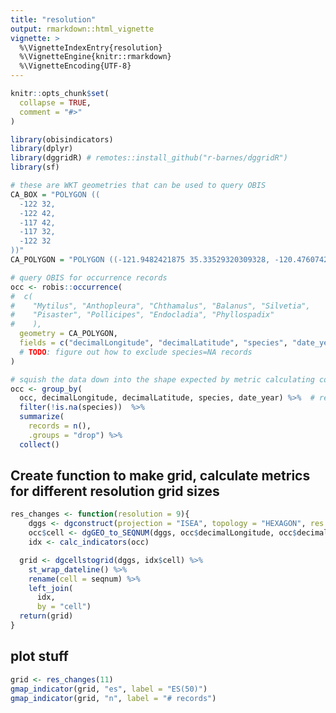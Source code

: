 ```yaml
---
title: "resolution"
output: rmarkdown::html_vignette
vignette: >
  %\VignetteIndexEntry{resolution}
  %\VignetteEngine{knitr::rmarkdown}
  %\VignetteEncoding{UTF-8}
---
```


```r
knitr::opts_chunk$set(
  collapse = TRUE,
  comment = "#>"
)
```

```r
library(obisindicators)
library(dplyr)
library(dggridR) # remotes::install_github("r-barnes/dggridR")
library(sf)
```

```r
# these are WKT geometries that can be used to query OBIS
CA_BOX = "POLYGON ((
  -122 32,
  -122 42,
  -117 42,
  -117 32,
  -122 32
))"
CA_POLYGON = "POLYGON ((-121.9482421875 35.33529320309328, -120.47607421874999 33.284619968887675, -118.7841796875 32.41706632846282, -116.74072265625 32.63937487360669, -117.46582031249999 33.815666308702774, -119.28955078124999 34.72355492704221, -120.60791015625 35.35321610123823, -121.9482421875 35.33529320309328))"

# query OBIS for occurrence records
occ <- robis::occurrence(
#  c(
#    "Mytilus", "Anthopleura", "Chthamalus", "Balanus", "Silvetia",
#    "Pisaster", "Pollicipes", "Endocladia", "Phyllospadix"
#    ),
  geometry = CA_POLYGON,
  fields = c("decimalLongitude", "decimalLatitude", "species", "date_year", "aphiaID")
  # TODO: figure out how to exclude species=NA records
)

# squish the data down into the shape expected by metric calculating code
occ <- group_by(
  occ, decimalLongitude, decimalLatitude, species, date_year) %>%  # remove dulplicate rows
  filter(!is.na(species))  %>%
  summarize(
    records = n(),
    .groups = "drop") %>%
  collect()
```

## Create function to make grid, calculate metrics for different resolution grid sizes

```r
res_changes <- function(resolution = 9){
    dggs <- dgconstruct(projection = "ISEA", topology = "HEXAGON", res = resolution)
    occ$cell <- dgGEO_to_SEQNUM(dggs, occ$decimalLongitude, occ$decimalLatitude)[["seqnum"]]
    idx <- calc_indicators(occ)

  grid <- dgcellstogrid(dggs, idx$cell) %>%
    st_wrap_dateline() %>%
    rename(cell = seqnum) %>%
    left_join(
      idx,
      by = "cell")
  return(grid)
}
```

## plot stuff
```r
grid <- res_changes(11)
gmap_indicator(grid, "es", label = "ES(50)")
gmap_indicator(grid, "n", label = "# records")
```
